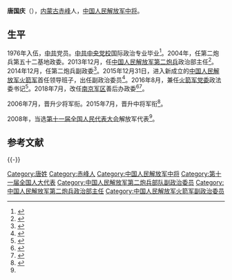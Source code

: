 {{中国人民解放军将领
| name = 唐国庆
| image name = 
| width = 
| job = 
| period =
| birthname = 
| other_names = 
| foreign_names =
| english_names =
| Sex = 男
| date of birth =
| place of birth =
| date of death =  
| place of death = 
| nationality = {{PRC}}
| residence = 
| languages = 
| height = 
| weight = 
| party = {{CPC}}
| rank = [[File:PLAGF-0719-LTG.png|25px]][[中国人民解放军中将|中国人民解放军中将]]
| spouse = 
| relatives = 
| educate = 
| past = 
| work =
| award = 
| rankrecord= 
}}'''唐国庆'''（{{bd|1957年|10月||}}），[[内蒙古自治区|内蒙古]][[赤峰市|赤峰]]人，[[中国人民解放军中将|中国人民解放军中将]]。
==生平==
1976年入伍，[[中国共产党|中共]]党员。[[中共中央党校|中共中央党校]]国际政治专业毕业<ref name="zgrd">{{cite news|title=全国人大代表信息-唐国庆|url=http://210.82.31.1:8084/delegate/viewDelegate.action?dbid=112937|accessdate=2013-04-05|newspaper=中国人大网|archive-url=https://web.archive.org/web/20140527234045/http://www.npc.gov.cn/delegate/viewDelegate.action?dbid=112937|archive-date=2014-05-27|dead-url=yes}}</ref>。2004年，任第二炮兵第五十二基地政委。2013年12月，任[[中国人民解放军火箭军|中国人民解放军第二炮兵]]政治部主任<ref>{{cite web|title=第二炮兵领导班子调整 于大清改任副政委|url=http://news.takungpao.com/mainland/zgzq/2014-01/2148397.html|accessdate=2014-01-02|publisher=大公报|archive-date=2019-05-02|archive-url=https://web.archive.org/web/20190502140505/http://news.takungpao.com/mainland/zgzq/2014-01/2148397.html|dead-url=no}}</ref>。2014年12月，任第二炮兵副政委<ref>{{cite news|title=七大军区岗位调动超30人 史鲁泽直升北京军区参谋长|url=http://hebei.ifeng.com/news/fengguanyanzhao/detail_2015_01/08/3397557_1.shtml|accessdate=2015-02-21|newspaper=凤凰网|date=2015-01-08|archive-date=2015-02-21|archive-url=https://web.archive.org/web/20150221143334/http://hebei.ifeng.com/news/fengguanyanzhao/detail_2015_01/08/3397557_1.shtml|dead-url=no}}</ref>。2015年12月31日，进入新成立的[[中国人民解放军火箭军|中国人民解放军火箭军]]首任领导班子，出任副政治委员<ref>{{cite web|title=火箭军首任11人领导班子曝光 1人由外单位调入|url=http://news.sina.com.cn/c/nd/2016-01-04/doc-ifxncyar6302118.shtml|accessdate=2016-01-12|date=2016-01-04|publisher=新浪|archive-date=2016-01-07|archive-url=https://web.archive.org/web/20160107015154/http://news.sina.com.cn/c/nd/2016-01-04/doc-ifxncyar6302118.shtml|dead-url=no}}</ref>。2016年8月，兼任[[中国共产党中国人民解放军火箭军委员会|火箭军党委]]政法委书记<ref>{{cite news|title=火箭军党委政法委领导层亮相：唐国庆于春福分任正副书记|url=http://www.thepaper.cn/newsDetail_forward_1511759|accessdate=2016-08-11|newspaper=澎湃新闻|archive-date=2019-08-02|archive-url=https://web.archive.org/web/20190802052412/http://www.thepaper.cn/newsDetail_forward_1511759|dead-url=no}}</ref>。2018年7月，改任[[中国人民解放军南京军区|南京军区]]善后办政委<ref>{{cite web|title=火箭军副政委唐国庆今年7月履新南京军区善后办政委|url=http://www.takungpao.com/news/232112/2018/1025/194711.html|accessdate=2019-02-02|author=陈旻|date=2018-10-25|publisher=大公网|archive-date=2020-11-04|archive-url=https://web.archive.org/web/20201104120854/http://www.takungpao.com/news/232112/2018/1025/194711.html|dead-url=no}}</ref><ref>{{cite web|title=南京市领导走访慰问驻宁部队，刘粤军何平与张敬华蓝绍敏座谈|url=https://www.thepaper.cn/newsDetail_forward_2936386|accessdate=2019-02-02|date=2019-01-31|publisher=澎湃新闻|archive-date=2020-11-04|archive-url=https://web.archive.org/web/20201104114455/https://www.thepaper.cn/newsDetail_forward_2936386|dead-url=no}}</ref>。

2006年7月，晋升少将军衔。2015年7月，晋升中将军衔<ref>{{cite web|title=朝鲜族二炮女导弹专家李贤玉晋升少将|url=http://news.qq.com/a/20150801/012982.htm|accessdate=2015-08-01|date=2015-08-01|publisher=腾讯网|archive-date=2019-10-26|archive-url=https://web.archive.org/web/20191026190059/https://news.qq.com/a/20150801/012982.htm|dead-url=no}}</ref>。

2008年，当选[[第十一届全国人民代表大会|第十一届全国人民代表大会]]解放军代表<ref name="zgrd" />。

==参考文献==
{{reflist}}
{{-}}
{{start box}}
{{s-mil|pla}}
{{s-before|[[王平_(中将)|王平]]}}
{{s-title|[[中国人民解放军南京军区|中国人民解放军南京军区]]善后工作办公室政治委员|2018年7月—}}
{{s-inc}}
{{s-before|[[于大清|于大清]]}}
{{s-title|[[中国人民解放军火箭军政治工作部|中国人民解放军第二炮兵政治部]]主任|2013年12月—2014年12月}}
{{s-after|[[张升民|张升民]]}}
{{end box}}
{{中华人民共和国现役中将}}
{{DEFAULTSORT:Tang唐}}
[[Category:唐姓|Category:唐姓]]
[[Category:赤峰人|Category:赤峰人]]
[[Category:中国人民解放军中将|Category:中国人民解放军中将]]
[[Category:第十一届全国人大代表|Category:第十一届全国人大代表]]
[[Category:中国人民解放军第二炮兵部队副政治委员|Category:中国人民解放军第二炮兵部队副政治委员]]
[[Category:中国人民解放军第二炮兵政治部主任|Category:中国人民解放军第二炮兵政治部主任]]
[[Category:中国人民解放军火箭军副政治委员|Category:中国人民解放军火箭军副政治委员]]
